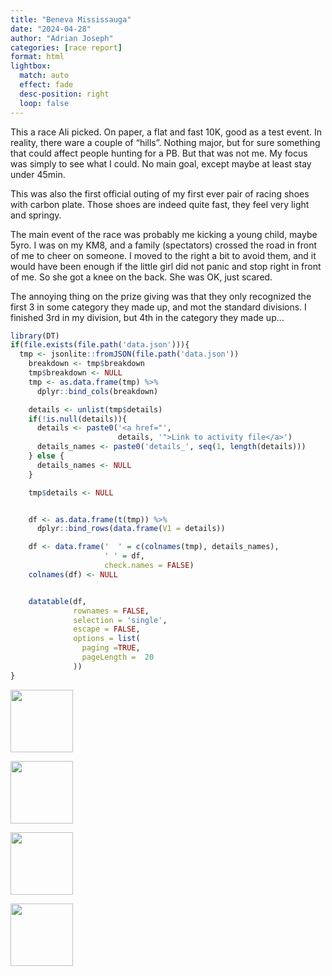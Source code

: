 ```yaml
---
title: "Beneva Mississauga"
date: "2024-04-28"
author: "Adrian Joseph"
categories: [race report]
format: html
lightbox:
  match: auto
  effect: fade
  desc-position: right
  loop: false
---
```


This a race Ali picked. On paper, a flat and fast 10K, good as a test event. In reality, there ware a couple of "hills". Nothing major, but for sure  something that could affect people hunting for a PB. But that was not me. My focus was simply to see what I could. No main goal, except maybe at least stay under 45min.

This was also the first official outing of my first ever pair of racing shoes with carbon plate. Those shoes are indeed quite fast, they feel very light and springy.

The main event of the race was probably me kicking a young child, maybe 5yro. I was on my KM8, and a family (spectators) crossed the road in front of me to cheer on someone. I moved to the right a bit to avoid them, and it would have been enough if the little girl did not panic and stop right in front of me. So she got a knee on the back. She was OK, just scared.

The annoying thing on the prize giving was that they only recognized the first 3 in some category they made up, and mot the standard divisions. I finished 3rd in my division, but 4th in the category they made up...


```r
library(DT)
if(file.exists(file.path('data.json'))){
  tmp <- jsonlite::fromJSON(file.path('data.json'))
    breakdown <- tmp$breakdown
    tmp$breakdown <- NULL
    tmp <- as.data.frame(tmp) %>%
      dplyr::bind_cols(breakdown)

    details <- unlist(tmp$details)
    if(!is.null(details)){
      details <- paste0('<a href="',
                        details, '">Link to activity file</a>')
      details_names <- paste0('details_', seq(1, length(details)))
    } else {
      details_names <- NULL
    }

    tmp$details <- NULL


    df <- as.data.frame(t(tmp)) %>%
      dplyr::bind_rows(data.frame(V1 = details))

    df <- data.frame('  ' = c(colnames(tmp), details_names),
                     ' ' = df,
                     check.names = FALSE)
    colnames(df) <- NULL


    datatable(df,
              rownames = FALSE,
              selection = 'single',
              escape = FALSE,
              options = list(
                paging =TRUE,
                pageLength =  20
              ))
}
```





::: {layout-ncol=4}
![](img_modal/00.png){ width="100" group="hi" }

![](img_modal/01.png){ width="100" group="hi" }

![](img_modal/02.png){ width="100" group="hi" }

![](img_modal/06.png){ width="100" group="hi" }


:::

